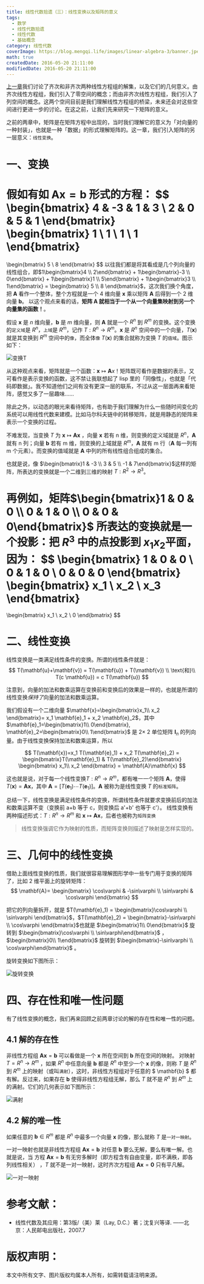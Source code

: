 ```yaml
---
title: 线性代数拾遗（三）：线性变换以及矩阵的意义
tags:
  - 数学
  - 线性代数拾遗
  - 线性代数
  - 基础概念
category: 线性代数
coverImage: https://blog.mengqi.life/images/linear-algebra-3/banner.jpeg
math: true
createdDate: 2016-05-20 21:11:00
modifiedDate: 2016-05-20 21:11:00
---
```


[上一章](/posts/linear-algebra-2)我们讨论了齐次和非齐次两种线性方程组的解集，以及它们的几何意义。由齐次线性方程组，我们引入了零空间的概念；而由非齐次线性方程组，我们引入了列空间的概念。这两个空间目前是我们理解线性方程组的桥梁，未来还会对这些空间进行更进一步的讨论。在这之前，让我们先来研究一下矩阵的意义。 

之前的两章中，矩阵是在矩阵方程中出现的，当时我们理解它的意义为「对向量的一种封装」，也就是一种「数据」的形式理解矩阵的。这一章，我们引入矩阵的另一层意义：`线性变换`。



# 一、变换 
假如有如 $\mathbf{A}\mathbf{x}=\mathbf{b}$ 形式的方程：
$$
\begin{bmatrix}
4 & -3 & 1 & 3 \\
2 & 0 & 5 & 1
\end{bmatrix}
\begin{bmatrix} 1 \\ 1 \\ 1 \\ 1 \end{bmatrix}
=
\begin{bmatrix} 5 \\ 8 \end{bmatrix}
$$ 
以往我们都是将其看成是几个列向量的线性组合，即$1\begin{bmatrix}4 \\ 2\end{bmatrix} + 1\begin{bmatrix}-3 \\ 0\end{bmatrix} + 1\begin{bmatrix}1 \\ 5\end{bmatrix} + 1\begin{bmatrix}3 \\ 1\end{bmatrix} = \begin{bmatrix} 5 \\ 8 \end{bmatrix}$，这次我们换个角度，把 $\mathbf{A}$ 看作一个整体，整个方程就是一个 4 维向量 $\mathbf{x}$ 乘以矩阵 $\mathbf{A}$ 后得到一个 2 维向量 $\mathbf{b}$。 以这个观点来看的话，**矩阵 $\mathbf{A}$ 就相当于一个从一个向量集映射到另一个向量集的函数！**。

假设 $\mathbf{x}$ 是 $n$ 维向量，$\mathbf{b}$ 是 $m$ 维向量，则 $\mathbf{A}$ 就是一个 $R^n$ 到 $R^m$ 的变换。这个变换的`定义域`是 $R^n$，`上域`是 $R^m$，记作 $T: R^n \rightarrow R^m$。$\mathbf{x}$ 是 $R^n$ 空间中的一个向量，$T(\mathbf{x})$ 就是其变换到 $R^m$ 空间中的`像`，而全体`像` $T(\mathbf{x})$ 的集合就称为变换 $T$ 的`值域`。图示如下：

![变换$T$](https://blog.mengqi.life/images/linear-algebra-3/linear-transformation.png)

从这种观点来看，矩阵就是一个函数：$\mathbf{x}\mapsto\mathbf{A}{x}$！矩阵既可看作是数据的表示，又可看作是表示变换的函数，这不禁让我联想起了 lisp 里的「同像性」，也就是「代码即数据」。我不知道他们之间有没有更深一层的联系，不过从这一层面再来看矩阵，感觉又多了一层趣味……

除此之外，以动态的眼光来看待矩阵，也有助于我们理解为什么一些随时间变化的系统可以用线性代数来建模。比如马尔科夫链中的转移矩阵，就是用静态的矩阵来表示一个变换的过程。

不难发现，当变换 $T$ 为 $\mathbf{x}\mapsto\mathbf{A}\mathbf{x}$ ，向量 $\mathbf{x}$ 若有 n 维，则变换的定义域就是 $R^n$，$\mathbf{A}$ 就有 n 列；向量 $\mathbf{b}$  若有 m 维，则变换的上域就是 $R^m$，$\mathbf{A}$ 就有 m 行（$\mathbf{A}$ 每一列有 m 个元素）。而变换的值域就是 $\mathbf{A}$ 中列的所有线性组合组成的集合。

也就是说，像 $\begin{bmatrix}1 & -3 \\ 3 & 5 \\ -1 & 7\end{bmatrix}$这样的矩阵，所表达的变换就是一个二维到三维的映射 $T:R^2\rightarrow R^3$。

再例如，矩阵$\begin{bmatrix}1 & 0 & 0 \\ 0 & 1 & 0 \\ 0 & 0 & 0\end{bmatrix}$ 所表达的变换就是一个投影：把 $R^3$ 中的点投影到 $x_1 x_2$平面，因为：
$$
\begin{bmatrix}
1 & 0 & 0 \\
0 & 1 & 0 \\
0 & 0 & 0
\end{bmatrix}
\begin{bmatrix} x_1 \\ x_2 \\ x_3 \end{bmatrix}
=
\begin{bmatrix} x_1 \\ x_2 \\ 0 \end{bmatrix}
$$ 

# 二、线性变换
线性变换是一类满足线性条件的变换。所谓的线性条件就是：
$$
T(\mathbf{u}+\mathbf{v}) = T(\mathbf{u}) + T(\mathbf{v}) \\ \text{和}\\ T(c \mathbf{u}) = c T(\mathbf{u})
$$

注意到，向量的加法和数乘运算在变换前和变换后的效果是一样的，也就是所谓的线性变换*保持了*向量的加法和数乘运算。

我们假设有一个二维向量 $\mathbf{x}=\begin{bmatrix}x_1\\ x_2 \end{bmatrix}= x_1 \mathbf{e}_1 + x_2 \mathbf{e}_2$，其中 $\mathbf{e}_1=\begin{bmatrix}1\\ 0\end{bmatrix}, \mathbf{e}_2=\begin{bmatrix}0\\ 1\end{bmatrix}$ 是 2$\times$ 2 单位矩阵 $\mathbf{I}_n$ 的列向量。由于线性变换保持加法和数乘运算，所以

$$
T(\mathbf{x})=x_1 T(\mathbf{e}_1) + x_2 T(\mathbf{e}_2) = \begin{bmatrix}T(\mathbf{e}_1) & T(\mathbf{e}_2)\end{bmatrix} \begin{bmatrix} x_1\\ x_2 \end{bmatrix} = \mathbf{A}\mathbf{x}
$$

这也就是说，对于每一个线性变换$T: R^n \rightarrow R^m$，都有唯一一个矩阵 $\mathbf{A}$，使得 $T(\mathbf{x})=\mathbf{A}\mathbf{x}$，其中 $\mathbf{A} = [ T(\mathbf{e}_1) \cdots T(\mathbf{e}_1) ]$。$\mathbf{A}$ 被称为是线性变换 $T$ 的`标准矩阵`。

总结一下，线性变换是满足线性条件的变换，所谓线性条件就要求变换前后的加法和数乘运算不变（变换前 a+b 等于 c，则变换后 a'+b' 也等于 c'）。 线性变换有两种描述形式：$T:R^n \rightarrow R^m$ 和 $\mathbf{x} \mapsto \mathbf{A}\mathbf{x}$，后者也被称为`矩阵变换`

> 线性变换强调它作为映射的性质，而矩阵变换则描述了映射是怎样实现的。

# 三、几何中的线性变换
借助上面线性变换的性质，我们就很容易理解图形学中一些专门用于变换的矩阵了，比如 2 维平面上的旋转矩阵：
$$
\mathbf{A}=
\begin{bmatrix}
\cos\varphi & -\sin\varphi \\
\sin\varphi & \cos\varphi
\end{bmatrix}
$$

把它的列向量拆开，就是 $T(\mathbf{e}_1) = \begin{bmatrix}\cos\varphi \\ \sin\varphi \end{bmatrix}$，$T(\mathbf{e}_2) = \begin{bmatrix}-\sin\varphi \\ \cos\varphi \end{bmatrix}$也就是 $\begin{bmatrix}1\\ 0\end{bmatrix}$ 旋转到 $\begin{bmatrix}\cos\varphi \\ \sin\varphi\end{bmatrix}$ ，$\begin{bmatrix}0\\ 1\end{bmatrix}$ 旋转到 $\begin{bmatrix}-\sin\varphi \\ \cos\varphi\end{bmatrix}$ 。

旋转变换如下图所示：
 
![旋转变换](https://blog.mengqi.life/images/linear-algebra-3/rotation.png)

# 四、存在性和唯一性问题
有了线性变换的概念，我们再来回顾之前两章讨论的解的存在性和唯一性的问题。

## 4.1 解的存在性

非线性方程组 $\mathbf{A}\mathbf{x}=\mathbf{b}$ 可以看做是一个 $\mathbf{x}$ 所在空间到 $\mathbf{b}$ 所在空间的映射。
对映射 $T=R^n\rightarrow R^m$ ，如果 $R^n$ 中任意向量 $\mathbf{b}$ 都是 $R^n$ 中至少一个 $\mathbf{x}$ 的像，则称 $T$ 是 $R^n$ 到 $R^m$ 上的映射（或叫`满射`），这时，非线性方程组对于任意的 $ \mathbf{b} $ 都有解。反过来，如果存在 $\mathbf{b}$ 使得非线性方程组无解，那么 $T$ 就不是 $R^n$ 到 $R^m$ 上的满射。它们的几何表示如下图所示：

![满射](https://blog.mengqi.life/images/linear-algebra-3/existence.png)
 
## 4.2 解的唯一性
如果任意的 $\mathbf{b}\in R^m$ 都是 $R^n$ 中最多一个向量 $\mathbf{x}$ 的像，那么就称 $T$ 是`一对一映射`。

一对一映射也就是非线性方程组 $\mathbf{A}\mathbf{x}=\mathbf{b}$ 对任意 $\mathbf{b}$ 要么无解，要么有唯一解。也就是说，当 方程 $\mathbf{A}\mathbf{x}=\mathbf{b}$ 有无穷多解时（即方程含有自由变量，即不满秩，即各列线性相关） ，$T$ 就不是一对一映射，这时齐次方程组 $\mathbf{A}\mathbf{x}=\mathbf{0}$ 只有平凡解。

![一对一映射](https://blog.mengqi.life/images/linear-algebra-3/uniqueness.png)
 
# 参考文献：
- 线性代数及其应用：第3版/（美）莱（Lay, D.C.）著；沈复兴等译. ——北京：人民邮电出版社，2007.7

# 版权声明：
本文中所有文字、图片版权均属本人所有，如需转载请注明来源。
